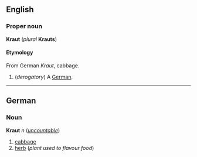 ==English==
===Proper noun===
'''Kraut''' (''plural'' '''Krauts''')

====Etymology====
From German ''Kraut'', cabbage.

#(''derogatory'') A [[German]].

----
==German==
===Noun===
'''Kraut''' ''n'' (''[[uncountable]]'')

#[[cabbage]]
#[[herb]] (''plant used to flavour food'')